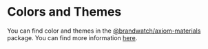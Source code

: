
<Meta title="Colors & Themes" />

# Colors and Themes

You can find color and themes in the [@brandwatch/axiom-materials](https://github.com/BrandwatchLtd/axiom-react/tree/master/packages/axiom-materials) package. You can find more information [here](https://axiom-react.netlify.app/docs/packages/axiom-materials/colours).
